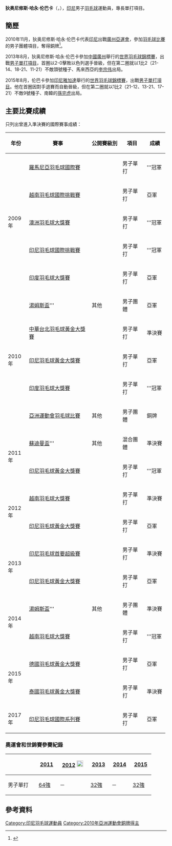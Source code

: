 {{noteTA|G1=Badminton}}
{{Infobox 羽球選手
| playername              = 狄奥尼修斯·哈永·伦巴卡<br/>{{lang|id|Dionysius Hayom Rumbaka}}
| image                   = Yonex IFB 2013 - Eightfinal - Dionysius Hayom Rumbaka — Sony Dwi Kuncoro 18 (cropped).jpg
| size                    = 220px
| caption                 = 
| birth_name              = 
| date_of_birth           = {{birth_date_and_age|1988|10|22}}<ref name="PROFIL ATLET">[http://badmintonindonesia.org/app/profile/timnas.aspx?id=000003698 PROFIL ATLET - Dionysius Hayom Rumbaka PBSI] {{Wayback|url=http://badmintonindonesia.org/app/profile/timnas.aspx?id=000003698 |date=20160304091450 }}{{id}}</ref>
| place_of_birth          = {{INA}}[[Kulon_Progo|Kulon Progo]]<ref name="PROFIL ATLET"/>
| residence               =
| height                  = {{height|m=1.83}}<ref name="PROFIL ATLET"/>
| weight                  = {{weight|kg=73}}<ref name="PROFIL ATLET"/>
| handedness              = 
| country                 = {{INA}}
| years_intldebut         =
| years_started           = 
| coach                   = 
| event                   = 男子單打
| highest_ranking         = 第17位（男單）
| date_of_highest_ranking = 2014年4月17日<ref name="highest-ranking">[http://bwfcontent.tournamentsoftware.com/ranking/player.aspx?id=9049&player=108865 BWF World Ranking - Ranking progress of Dyonisius Hayom Rumbaka (66990)] {{Wayback|url=http://bwfcontent.tournamentsoftware.com/ranking/player.aspx?id=9049&player=108865 |date=20210106051117 }}{{en}}</ref>
| current_ranking         = 第22位（男單）
| date_of_current_ranking = 2015年5月21日<ref>[http://bwfcontent.tournamentsoftware.com/ranking/category.aspx?id=9049&category=472 BWF World Ranking - BWF世界排名榜 (5/21/2015) - Men's singles] {{Wayback|url=http://bwfcontent.tournamentsoftware.com/ranking/category.aspx?id=9049&category=472 |date=20150623211416 }}{{en}}</ref>
| played                  = 172勝–103負（男單）
| titles                  = 
| bwf_profile             = A231A11E-1ED5-46F2-AA97-7AD6E5E0C347
| bwf_id                  = 66990
| updated                 = 2015年5月22日
}}
{{MedalTableTop}}
{{MedalSport | 男子[[羽毛球|羽毛球]]}}
{{MedalCountry | {{INA}}}}
{{MedalCompetition | [[汤姆斯杯|汤姆斯杯]]}}
{{MedalSilver| [[2010年湯姆斯盃|2010年 吉隆坡]] | [[2010年湯姆斯盃|男子團體]]}}
{{MedalBronze| [[2014年湯姆斯盃|2014年 新德里]] | [[2014年湯姆斯盃|男子團體]]}}
{{MedalCompetition | [[蘇迪曼盃|蘇迪曼盃]]}}
{{MedalBronze| [[2011年蘇迪曼盃|2011年 青島]] | [[2011年蘇迪曼盃|混合團體]]}}
{{MedalCompetition | [[亞洲運動會|亞洲運動會]]}}
{{MedalBronze | [[2010年亞洲運動會|2010年 廣州]] | [[2010年亞洲運動會羽毛球比賽|男子團體]] }}
{{MedalCompetition | [[东南亚运动会|东南亚运动会]]}}
{{MedalSilver| [[2013年东南亚运动会|2013年 奈比多]] | [[2013年东南亚运动会羽毛球比赛|男子單打]]}}
{{MedalBottom}}
'''狄奥尼修斯·哈永·伦巴卡'''（{{lang-id|'''Dionysius Hayom Rumbaka'''}}，{{bd|1988年|10月22日}}），[[印尼|印尼]]男子[[羽毛球|羽毛球]]運動員，專長單打項目。

==簡歷==
2010年11月，狄奥尼修斯·哈永·伦巴卡代表[[2010年亞洲運動會印尼代表團|印尼]]出戰[[廣州|廣州]][[2010年亞洲運動會|亞運會]]，參加[[2010年亞洲運動會羽毛球比賽|羽毛球比賽]]的男子團體項目，奪得銅牌<ref name="廣州亞運">{{Cite web |url=http://www.gz2010.cn/info/CHN_CHN/ZB/ZBB101A_BD@@@@@@@@@@@@@@@CHN_number=217332.html |title=2010年廣州亞運會官方網站 羽毛球 - 狄奥尼修斯·哈永·伦巴卡 - 简历 |access-date=2011-04-08 |archive-date=2013-06-03 |archive-url=https://web.archive.org/web/20130603091602/http://www.gz2010.cn/info/CHN_CHN/ZB/ZBB101A_BD@@@@@@@@@@@@@@@CHN_number=217332.html |dead-url=no }}</ref>。

2013年8月，狄奥尼修斯·哈永·伦巴卡參加[[中國|中國]][[廣州|廣州]]舉行的[[2013年世界羽毛球錦標賽|世界羽毛球錦標賽]]，出戰[[2013年世界羽毛球錦標賽男子單打項目|男子單打項目]]，首圈以2-0擊敗以色列選手晉級，但在第二圈就以1比2（21-14、18-21、11-21）不敵頭號種子、馬來西亞的[[李宗伟|李宗伟]]出局。

2015年8月，伦巴卡參加[[印尼|印尼]][[雅加達|雅加達]]舉行的[[2015年世界羽毛球錦標賽|世界羽毛球錦標賽]]，出戰[[2015年世界羽毛球錦標賽男子單打項目|男子單打項目]]。他在首圈因對手退賽而自動晉級，但在第二圈就以1比2（21-12、13-21、17-21）不敵9號種子、南韓的[[孫完虎|孫完虎]]出局。

==主要比賽成績==
只列出曾進入準決賽的國際賽事成績：
{| class=wikitable style="text-align:center; font-size:small;" 
!width="50"|年份
!width="180"|賽事
!width="80"|公開賽級別
!width="60"|項目
!width="50"|成績
|-
!rowspan="5"|2009年
|[[2009年羅馬尼亞羽毛球國際賽|羅馬尼亞羽毛球國際賽]]
|{{BWFIS}}
|男子單打
|bgcolor="gold"|'''冠軍
|-
|[[2009年越南羽毛球國際挑戰賽|越南羽毛球國際挑戰賽]]
|{{BWFIC}}
|男子單打
|bgcolor="silver"|亞軍
|-
|[[2009年澳洲羽毛球大獎賽|澳洲羽毛球大獎賽]]
|{{BWFGP}}
|男子單打
|bgcolor="gold"|'''冠軍
|-
|[[2009年印度尼西亞羽毛球國際挑戰賽|印尼羽毛球國際挑戰賽]]
|{{BWFIC}}
|男子單打
|bgcolor="gold"|'''冠軍
|-
|[[2009年印度羽毛球大獎賽|印度羽毛球大獎賽]]
|{{BWFGP}}
|男子單打
|bgcolor="silver"|亞軍
|-
!rowspan="5"|2010年
|[[2010年湯姆斯盃|湯姆斯盃]]'''
|其他
|男子團體
|bgcolor="silver"|亞軍
|-
|[[2010年中華台北羽球公開賽|中華台北羽毛球黃金大獎賽]]
|{{BWFGPG}}
|男子單打
|bgcolor="#b8860b"|準決賽
|-
|[[2010年印度尼西亞羽毛球黃金大獎賽|印尼羽毛球黃金大獎賽]]
|{{BWFGPG}}
|男子單打
|bgcolor="silver"|亞軍
|-
|[[2010年印度羽毛球大獎賽|印度羽毛球大獎賽]]
|{{BWFGP}}
|男子單打
|bgcolor="gold"|'''冠軍
|-
|[[2010年亞洲運動會羽毛球比賽|亞洲運動會羽毛球比賽]]
|其他
|男子團體
|bgcolor="#b8860b"|銅牌
|-
!rowspan="2"|2011年
|[[2011年蘇迪曼盃|蘇迪曼盃]]'''
|其他
|混合團體
|bgcolor="#b8860b"|準決賽
|-
|[[2011年印度尼西亞羽毛球黃金大獎賽|印尼羽毛球黃金大獎賽]]
|{{BWFGPG}}
|男子單打
|bgcolor="gold"|'''冠軍
|-
!rowspan="2"|2012年
|[[2012年越南羽毛球大獎賽|越南羽毛球大獎賽]]
|{{BWFGP}}
|男子單打
|bgcolor="#b8860b"|準決賽
|-
|[[2012年印度尼西亞羽毛球黃金大獎賽|印尼羽毛球黃金大獎賽]]
|{{BWFGPG}}
|男子單打
|bgcolor="silver"|亞軍
|-
!rowspan="2"|2013年
|[[2013年印度尼西亞羽毛球首要超級賽|印尼羽毛球首要超級賽]]
|{{BWFSSP}}
|男子單打
|bgcolor="#b8860b"|準決賽
|-
|[[2013年印度尼西亞羽毛球黃金大獎賽|印尼羽毛球黃金大獎賽]]
|{{BWFGPG}}
|男子單打
|bgcolor="silver"|亞軍
|-
!rowspan="2"|2014年
|[[2014年湯姆斯盃|湯姆斯盃]]'''
|其他
|男子團體
|bgcolor="#b8860b"|準決賽
|-
|[[2014年越南羽毛球大獎賽|越南羽毛球大獎賽]]
|{{BWFGP}}
|男子單打
|bgcolor="gold"|'''冠軍
|-
!rowspan="2"|2015年
|[[2015年德國羽毛球黃金大獎賽|德國羽毛球黃金大獎賽]]
|{{BWFGPG}}
|男子單打
|bgcolor="silver"|亞軍
|-
|[[2015年泰國羽毛球黃金大獎賽|泰國羽毛球黃金大獎賽]]
|{{BWFGPG}}
|男子單打
|bgcolor="#b8860b"|準決賽
|-
!rowspan="1"|2017年
|[[2017年印度尼西亞羽毛球國際系列賽|印尼羽毛球國際系列賽]]
|{{BWFIS}}
|男子單打
|bgcolor="silver"|亞軍
|}
{{BWF賽事級別索引}}

===奧運會和世錦賽參賽紀錄===
{| class=wikitable style="text-align:center; font-size:small;" 
!
!width="50"|[[2011年世界羽毛球錦標賽|2011]]
!width="80"|[[2012年夏季奧林匹克運動會羽毛球比賽|2012]] [[File:Olympic_rings_without_rims.svg|20px]]
!width="50"|[[2013年世界羽毛球錦標賽|2013]]
!width="50"|[[2014年世界羽毛球錦標賽|2014]]
!width="50"|[[2015年世界羽毛球錦標賽|2015]]
|-
!width="80"|男子單打
|[[2011年世界羽毛球錦標賽男子單打項目|64強]]
|－
|[[2013年世界羽毛球錦標賽男子單打項目|32強]]
|－
|[[2015年世界羽毛球錦標賽男子單打項目|32強]]
|}

==參考資料==
{{commons category|Dionysius Hayom Rumbaka}}
{{Reflist}}

{{DEFAULTSORT:Rumbaka, Dionysius Hayom}}
[[Category:印尼羽毛球運動員|Category:印尼羽毛球運動員]]
[[Category:2010年亞洲運動會銅牌得主|Category:2010年亞洲運動會銅牌得主]]